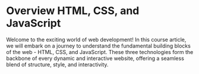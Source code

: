 # Overview HTML, CSS, and JavaScript


Welcome to the exciting world of web development! In this course article, we
will embark on a journey to understand the fundamental building blocks of the
web - HTML, CSS, and JavaScript. These three technologies form the backbone of
every dynamic and interactive website, offering a seamless blend of structure,
style, and interactivity.


